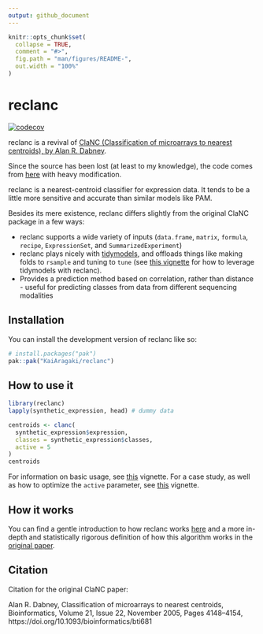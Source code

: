 ```yaml
---
output: github_document
---
```


<!-- README.md is generated from README.Rmd. Please edit that file -->

```r
knitr::opts_chunk$set(
  collapse = TRUE,
  comment = "#>",
  fig.path = "man/figures/README-",
  out.width = "100%"
)
```

# reclanc

<!-- badges: start -->
[![codecov](https://codecov.io/gh/KaiAragaki/reclanc/graph/badge.svg?token=Z1AquW3Awo)](https://codecov.io/gh/KaiAragaki/reclanc)
<!-- badges: end -->

reclanc is a revival of [ClaNC (Classification of microarrays to nearest centroids), by Alan R. Dabney](https://doi.org/10.1093/bioinformatics/bti681).

Since the source has been lost (at least to my knowledge), the code comes from [here](https://github.com/naikai/sake/blob/master/R/clanc.R) with heavy modification.

reclanc is a nearest-centroid classifier for expression data. It tends to be a little more sensitive and accurate than similar models like PAM.

Besides its mere existence, reclanc differs slightly from the original ClaNC package in a few ways:

- reclanc supports a wide variety of inputs (`data.frame`, `matrix`, `formula`,  `recipe`, `ExpressionSet`, and `SummarizedExperiment`)
- reclanc plays nicely with [tidymodels](https://www.tidymodels.org/), and offloads things like making folds to `rsample` and tuning to `tune` (see [this vignette](https://kaiaragaki.github.io/reclanc/articles/case-study.html) for how to leverage tidymodels with reclanc). 
- Provides a prediction method based on correlation, rather than distance - useful for predicting classes from data from different sequencing modalities

## Installation

You can install the development version of reclanc like so:

``` r
# install.packages("pak")
pak::pak("KaiAragaki/reclanc")
```

## How to use it

```r
library(reclanc)
lapply(synthetic_expression, head) # dummy data
```

```r
centroids <- clanc(
  synthetic_expression$expression,
  classes = synthetic_expression$classes,
  active = 5
)
centroids
```

For information on basic usage, see [this](https://kaiaragaki.github.io/reclanc/articles/using-reclanc.html) vignette. For a case study, as well as how to optimize the `active` parameter, see [this](https://kaiaragaki.github.io/reclanc/articles/case-study.html) vignette.


## How it works

You can find a gentle introduction to how reclanc works [here](https://kai.rbind.io/posts/projects-reclanc/) and a more in-depth and statistically rigorous definition of how this algorithm works in the  [original paper](https://doi.org/10.1093/bioinformatics/bti681).

## Citation

Citation for the original ClaNC paper:

Alan R. Dabney, Classification of microarrays to nearest centroids, Bioinformatics, Volume 21, Issue 22, November 2005, Pages 4148–4154, https://doi.org/10.1093/bioinformatics/bti681
